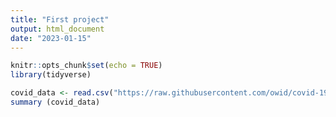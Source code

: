 ```yaml
---
title: "First project"
output: html_document
date: "2023-01-15"
---
```


```r
knitr::opts_chunk$set(echo = TRUE)
library(tidyverse)
```

```r
covid_data <- read.csv("https://raw.githubusercontent.com/owid/covid-19-data/master/public/data/owid-covid-data.csv")
summary (covid_data)
```

```r

```


